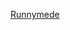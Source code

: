 {{Commons category|Borough of Runnymede|Runnymede}}
{{DEFAULTSORT:Runnymede, Borough of}}

[[Category:薩里郡非都市區|Runnymede]]